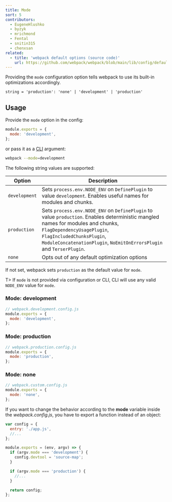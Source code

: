 ```yaml
---
title: Mode
sort: 5
contributors:
  - EugeneHlushko
  - byzyk
  - mrichmond
  - Fental
  - snitin315
  - chenxsan
related:
  - title: 'webpack default options (source code)'
    url: https://github.com/webpack/webpack/blob/main/lib/config/defaults.js
---
```


Providing the `mode` configuration option tells webpack to use its built-in optimizations accordingly.

`string = 'production': 'none' | 'development' | 'production'`

## Usage

Provide the `mode` option in the config:

```javascript
module.exports = {
  mode: 'development',
};
```

or pass it as a [CLI](/api/cli/) argument:

```bash
webpack --mode=development
```

The following string values are supported:

| Option        | Description                                                                                                                                                                                                                                                       |
| ------------- | ----------------------------------------------------------------------------------------------------------------------------------------------------------------------------------------------------------------------------------------------------------------- |
| `development` | Sets `process.env.NODE_ENV` on `DefinePlugin` to value `development`. Enables useful names for modules and chunks.                                                                                                                                                |
| `production`  | Sets `process.env.NODE_ENV` on `DefinePlugin` to value `production`. Enables deterministic mangled names for modules and chunks, `FlagDependencyUsagePlugin`, `FlagIncludedChunksPlugin`, `ModuleConcatenationPlugin`, `NoEmitOnErrorsPlugin` and `TerserPlugin`. |
| `none`        | Opts out of any default optimization options                                                                                                                                                                                                                      |

If not set, webpack sets `production` as the default value for `mode`.

T> If `mode` is not provided via configuration or CLI, CLI will use any valid `NODE_ENV` value for `mode`.

### Mode: development

```js
// webpack.development.config.js
module.exports = {
  mode: 'development',
};
```

### Mode: production

```js
// webpack.production.config.js
module.exports = {
  mode: 'production',
};
```

### Mode: none

```js
// webpack.custom.config.js
module.exports = {
  mode: 'none',
};
```

If you want to change the behavior according to the **mode** variable inside the _webpack.config.js_, you have to export a function instead of an object:

```javascript
var config = {
  entry: './app.js',
  //...
};

module.exports = (env, argv) => {
  if (argv.mode === 'development') {
    config.devtool = 'source-map';
  }

  if (argv.mode === 'production') {
    //...
  }

  return config;
};
```
